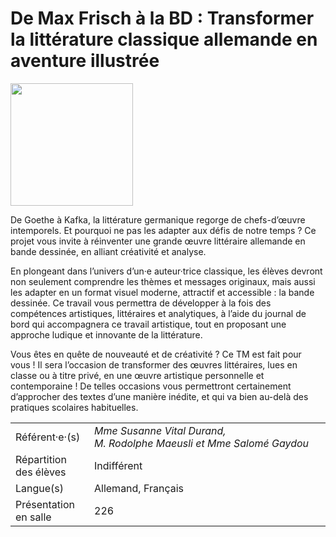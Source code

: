 # De Max Frisch à la BD : Transformer la littérature classique allemande en aventure illustrée

::: {.center data-latex=""}
![](images/de-max-frisch-a-la-bd-transformer-la-litterature.png){height=14em}
:::

De Goethe à Kafka, la littérature germanique regorge de chefs-d'œuvre
intemporels. Et pourquoi ne pas les adapter aux défis de notre temps ?
Ce projet vous invite à réinventer une grande œuvre littéraire allemande
en bande dessinée, en alliant créativité et analyse.

En plongeant dans l'univers d'un·e auteur·trice classique, les élèves
devront non seulement comprendre les thèmes et messages originaux, mais
aussi les adapter en un format visuel moderne, attractif et
accessible : la bande dessinée. Ce travail vous permettra de développer
à la fois des compétences artistiques, littéraires et analytiques, à
l'aide du journal de bord qui accompagnera ce travail artistique, tout
en proposant une approche ludique et innovante de la littérature.

Vous êtes en quête de nouveauté et de créativité ? Ce TM est fait pour
vous ! Il sera l'occasion de transformer des œuvres littéraires, lues en
classe ou à titre privé, en une œuvre artistique personnelle et
contemporaine ! De telles occasions vous permettront certainement
d'approcher des textes d'une manière inédite, et qui va bien au-delà des
pratiques scolaires habituelles.

::: {.small data-latex=""}
|                        |                                            |
| :------------- | :----------------------------------------- |
| Référent·e·(s)         | _Mme Susanne Vital Durand, M. Rodolphe Maeusli et Mme Salomé Gaydou_                              |
| Répartition des élèves | Indifférent                                |
| Langue(s)              | Allemand, Français                                |
| Présentation en salle  | 226                                  |
:::